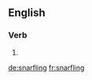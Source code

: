 ==English==

===Verb===
{{head|en}}

# {{present participle of|snarfle}}

[[de:snarfling]]
[[fr:snarfling]]